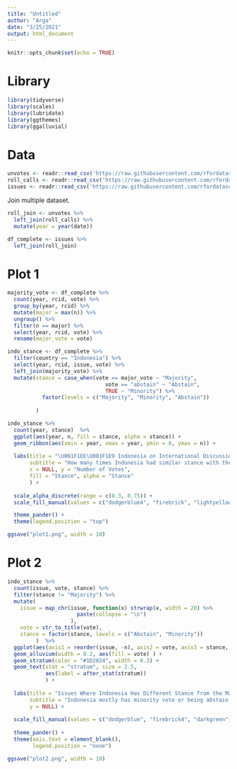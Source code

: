 ```yaml
---
title: "Untitled"
author: "Arga"
date: "3/25/2021"
output: html_document
---
```


```r
knitr::opts_chunk$set(echo = TRUE)
```

# Library

```r
library(tidyverse)
library(scales)
library(lubridate)
library(ggthemes)
library(ggalluvial)
```

# Data

```r
unvotes <- readr::read_csv('https://raw.githubusercontent.com/rfordatascience/tidytuesday/master/data/2021/2021-03-23/unvotes.csv')
roll_calls <- readr::read_csv('https://raw.githubusercontent.com/rfordatascience/tidytuesday/master/data/2021/2021-03-23/roll_calls.csv')
issues <- readr::read_csv('https://raw.githubusercontent.com/rfordatascience/tidytuesday/master/data/2021/2021-03-23/issues.csv')
```

Join multiple dataset.

```r
roll_join <- unvotes %>% 
  left_join(roll_calls) %>% 
  mutate(year = year(date))

df_complete <- issues %>% 
  left_join(roll_join) 
```

# Plot 1

```r
majority_vote <- df_complete %>% 
  count(year, rcid, vote) %>% 
  group_by(year, rcid) %>% 
  mutate(major = max(n)) %>% 
  ungroup() %>% 
  filter(n == major) %>% 
  select(year, rcid, vote) %>% 
  rename(major_vote = vote)

indo_stance <- df_complete %>% 
  filter(country == "Indonesia") %>% 
  select(year, rcid, issue, vote) %>% 
  left_join(majority_vote) %>% 
  mutate(stance = case_when(vote == major_vote ~ "Majority",
                               vote == "abstain" ~ "Abstain",
                               TRUE ~ "Minority") %>% 
           factor(levels = c("Majority", "Minority", "Abstain"))
         
         )
```


```r
indo_stance %>% 
  count(year, stance)  %>% 
  ggplot(aes(year, n, fill = stance, alpha = stance)) +
  geom_ribbon(aes(xmin = year, xmax = year, ymin = 0, ymax = n)) +
  
  labs(title = "\U001F1EE\U001F1E9 Indonesia on International Discussion",
       subtitle = "How many times Indonesia had similar stance with the majority vote?",
       x = NULL, y = "Number of Votes",
       fill = "Stance", alpha = "Stance"
       ) +
  
  scale_alpha_discrete(range = c(0.3, 0.75)) +
  scale_fill_manual(values = c("dodgerblue4", "firebrick", "lightyellow")) +

  theme_pander() +
  theme(legend.position = "top")

ggsave("plot1.png", width = 10)
```


# Plot 2

```r
indo_stance %>% 
  count(issue, vote, stance) %>%
  filter(stance != "Majority") %>% 
  mutate(
    issue = map_chr(issue, function(x) strwrap(x, width = 20) %>% 
                      paste(collapse = "\n")
                    ),
    vote = str_to_title(vote),
    stance = factor(stance, levels = c("Abstain", "Minority"))
         )  %>% 
  ggplot(aes(axis1 = reorder(issue, -n), axis2 = vote, axis3 = stance, y = n)) +
  geom_alluvium(width = 0.2, aes(fill = vote) ) +
  geom_stratum(color = "#1D2024", width = 0.3) +
  geom_text(stat = "stratum", size = 2.5,
            aes(label = after_stat(stratum))
            ) +
  
  labs(title = "Issues Where Indonesia Has Different Stance from the Majority",
       subtitle = "Indonesia mostly has minority vote or being abstain in human right issues",
       y = NULL) +
  
  scale_fill_manual(values = c("dodgerblue", "firebrick4", "darkgreen")) +
   
  theme_pander() +
  theme(axis.text = element_blank(),
        legend.position = "none")

ggsave("plot2.png", width = 10)
```




